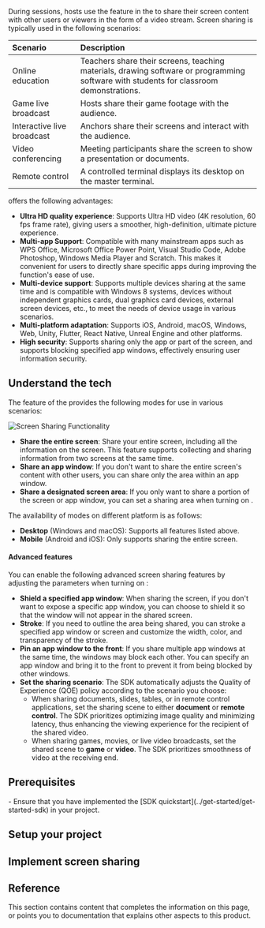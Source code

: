 
During <Vpd k="NAME"/> sessions, hosts use the <Vg k="SCR_SHR" /> feature in the <Vg k="COMPANY" /> <Vg k="VSDK" /> to share their screen content with other users or viewers in the form of a video stream. Screen sharing is typically used in the following scenarios:

| Scenario | Description |
|:---|:---------------|
| Online education | Teachers share their screens, teaching materials, drawing software or programming software with students for classroom demonstrations. |
| Game live broadcast | Hosts share their game footage with the audience. |
| Interactive live broadcast | Anchors share their screens and interact with the audience. |
| Video conferencing | Meeting participants share the screen to show a presentation or documents. |
| Remote control | A controlled terminal displays its desktop on the master terminal. |

<Vg k="COMPANY" /> <Vg k="SCR_SHR" /> offers the following advantages:

- **Ultra HD quality experience**: Supports Ultra HD video (4K resolution, 60 fps frame rate), giving users a smoother, high-definition, ultimate picture experience.
- **Multi-app Support**: Compatible with many mainstream apps such as WPS Office, Microsoft Office Power Point, Visual Studio Code, Adobe Photoshop, Windows Media Player and Scratch. This makes it convenient for users to directly share specific apps during <Vg k="SCR_SHR" /> improving the function's ease of use.
- **Multi-device support**: Supports multiple devices sharing at the same time and is compatible with Windows 8 systems, devices without independent graphics cards, dual graphics card devices, external screen devices, etc., to meet the needs of device usage in various scenarios.
- **Multi-platform adaptation**: Supports iOS, Android, macOS, Windows, Web, Unity, Flutter, React Native, Unreal Engine and other platforms.
- **High security**: Supports sharing only the app or part of the screen, and supports blocking specified app windows, effectively ensuring user information security.

## Understand the tech

The <Vg k="SCR_SHR" /> feature of the <Vg k="COMPANY" /> <Vg k="VSDK" /> provides the following <Vg k="SCR_SHR" /> modes for use in various scenarios:

![Screen Sharing Functionality](/images/screen-sharing/screen-sharing-functionality.png)

- **Share the entire screen**: Share your entire screen, including all the information on the screen. This feature supports collecting and sharing information from two screens at the same time.
- **Share an app window**: If you don't want to share the entire screen's content with other users, you can share only the area within an app window.
- **Share a designated screen area**: If you only want to share a portion of the screen or app window, you can set a sharing area when turning on <Vg k="SCR_SHR" />.

The availability of <Vg k="SCR_SHR" /> modes on different platform is as follows:

- **Desktop** (Windows and macOS): Supports all <Vg k="SCR_SHR" /> features listed above.
- **Mobile** (Android and iOS): Only supports sharing the entire screen.

#### Advanced features

You can enable the following advanced screen sharing features by adjusting the parameters when turning on <Vg k="SCR_SHR" />:

- **Shield a specified app window**: When sharing the screen, if you don't want to expose a specific app window, you can choose to shield it so that the window will not appear in the shared screen.
- **Stroke**: If you need to outline the area being shared, you can stroke a specified app window or screen and customize the width, color, and transparency of the stroke.
- **Pin an app window to the front**: If you share multiple app windows at the same time, the windows may block each other. You can specify an app window and bring it to the front to prevent it from being blocked by other windows.
- **Set the sharing scenario**: The SDK automatically adjusts the Quality of Experience (QOE) policy according to the scenario you choose:
    - When sharing documents, slides, tables, or in remote control applications, set the sharing scene to either **document** or **remote control**. The SDK prioritizes optimizing image quality and minimizing latency, thus enhancing the viewing experience for the recipient of the shared video.
    - When sharing games, movies, or live video broadcasts, set the shared scene to **game** or **video**. The SDK prioritizes smoothness of video at the receiving end.




## Prerequisites
<Prerequisites/>
- Ensure that you have implemented the [SDK quickstart](../get-started/get-started-sdk) in your project. 

## Setup your project
<ProjectSetup/>

## Implement screen sharing
<ProjectImplement/>

## Reference

This section contains content that completes the information on this page, or points you to documentation that explains other aspects to this product.

<Reference/>
